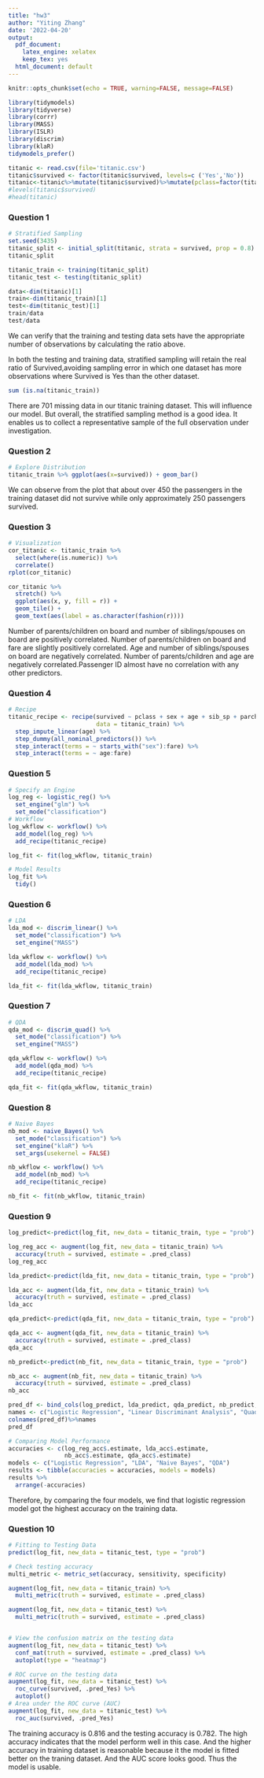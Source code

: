 ```yaml
---
title: "hw3"
author: "Yiting Zhang"
date: '2022-04-20'
output:
  pdf_document: 
    latex_engine: xelatex
    keep_tex: yes
  html_document: default
---
```

```r
knitr::opts_chunk$set(echo = TRUE, warning=FALSE, message=FALSE)
```

```r
library(tidymodels)
library(tidyverse)
library(corrr)
library(MASS)
library(ISLR)
library(discrim)
library(klaR)
tidymodels_prefer()
```

```r
titanic <- read.csv(file='titanic.csv')
titanic$survived <- factor(titanic$survived, levels=c ('Yes','No')) 
titanic<-titanic%>%mutate(titanic$survived)%>%mutate(pclass=factor(titanic$pclass))
#levels(titanic$survived)
#head(titanic)
```



### Question 1
```r
# Stratified Sampling
set.seed(3435)
titanic_split <- initial_split(titanic, strata = survived, prop = 0.8)
titanic_split

titanic_train <- training(titanic_split)
titanic_test <- testing(titanic_split)

data<-dim(titanic)[1]
train<-dim(titanic_train)[1]
test<-dim(titanic_test)[1]
train/data
test/data
```

We can verify that the training and testing data sets have the appropriate number of observations by calculating the ratio above.

In both the testing and training data, stratified sampling will retain the real ratio of Survived,avoiding sampling error in which one dataset has more observations where Survived is Yes than the other dataset.

```r
sum (is.na(titanic_train))
```
There are 701 missing data in our titanic training dataset. This will influence our model. But overall, the stratified sampling method is a good idea. It enables us to collect a representative sample of the full observation under investigation.

### Question 2

```r
# Explore Distribution
titanic_train %>% ggplot(aes(x=survived)) + geom_bar()
```

We can observe from the plot that about over 450 the passengers in the training dataset did not survive while only approximately 250 passengers survived.


### Question 3


```r
# Visualization
cor_titanic <- titanic_train %>%
  select(where(is.numeric)) %>%
  correlate()
rplot(cor_titanic)
```


```r
cor_titanic %>%
  stretch() %>%
  ggplot(aes(x, y, fill = r)) +
  geom_tile() +
  geom_text(aes(label = as.character(fashion(r))))

```
Number of parents/children on board and number of siblings/spouses on board are positively correlated. Number of parents/children on board and fare are slightly positively correlated. Age and number of siblings/spouses on board are negatively correlated. Number of parents/children and age are negatively correlated.Passenger ID almost have no correlation with any other predictors.

### Question 4

```r
# Recipe
titanic_recipe <- recipe(survived ~ pclass + sex + age + sib_sp + parch + fare,
                         data = titanic_train) %>%
  step_impute_linear(age) %>%
  step_dummy(all_nominal_predictors()) %>%
  step_interact(terms = ~ starts_with("sex"):fare) %>%
  step_interact(terms = ~ age:fare)
```

### Question 5
```r
# Specify an Engine
log_reg <- logistic_reg() %>%
  set_engine("glm") %>%
  set_mode("classification")
# Workflow
log_wkflow <- workflow() %>%
  add_model(log_reg) %>%
  add_recipe(titanic_recipe)

log_fit <- fit(log_wkflow, titanic_train)

# Model Results
log_fit %>%
  tidy()

```


### Question 6
```r
# LDA
lda_mod <- discrim_linear() %>%
  set_mode("classification") %>%
  set_engine("MASS")

lda_wkflow <- workflow() %>%
  add_model(lda_mod) %>%
  add_recipe(titanic_recipe)

lda_fit <- fit(lda_wkflow, titanic_train)
```



### Question 7
```r
# QDA
qda_mod <- discrim_quad() %>%
  set_mode("classification") %>%
  set_engine("MASS")

qda_wkflow <- workflow() %>%
  add_model(qda_mod) %>%
  add_recipe(titanic_recipe)

qda_fit <- fit(qda_wkflow, titanic_train)
```


### Question 8
```r
# Naive Bayes
nb_mod <- naive_Bayes() %>%
  set_mode("classification") %>%
  set_engine("klaR") %>%
  set_args(usekernel = FALSE)

nb_wkflow <- workflow() %>%
  add_model(nb_mod) %>%
  add_recipe(titanic_recipe)

nb_fit <- fit(nb_wkflow, titanic_train)
```


### Question 9

```r
log_predict<-predict(log_fit, new_data = titanic_train, type = "prob")

log_reg_acc <- augment(log_fit, new_data = titanic_train) %>%
  accuracy(truth = survived, estimate = .pred_class)
log_reg_acc
```


```r
lda_predict<-predict(lda_fit, new_data = titanic_train, type = "prob")

lda_acc <- augment(lda_fit, new_data = titanic_train) %>%
  accuracy(truth = survived, estimate = .pred_class)
lda_acc

```


```r
qda_predict<-predict(qda_fit, new_data = titanic_train, type = "prob")

qda_acc <- augment(qda_fit, new_data = titanic_train) %>%
  accuracy(truth = survived, estimate = .pred_class)
qda_acc

```


```r
nb_predict<-predict(nb_fit, new_data = titanic_train, type = "prob")

nb_acc <- augment(nb_fit, new_data = titanic_train) %>%
  accuracy(truth = survived, estimate = .pred_class)
nb_acc
```

```r
pred_df <- bind_cols(log_predict, lda_predict, qda_predict, nb_predict, titanic_train$survived)
names <- c("Logistic Regression", "Linear Discriminant Analysis", "Quadratic Discriminant Analysis", "Naive Bayes", "Actual Data")
colnames(pred_df)%>%names
pred_df
```

```r
# Comparing Model Performance
accuracies <- c(log_reg_acc$.estimate, lda_acc$.estimate,
                nb_acc$.estimate, qda_acc$.estimate)
models <- c("Logistic Regression", "LDA", "Naive Bayes", "QDA")
results <- tibble(accuracies = accuracies, models = models)
results %>%
  arrange(-accuracies)

```

Therefore, by comparing the four models, we find that logistic regression model got the highest accuracy on the training data.


### Question 10
```r
# Fitting to Testing Data
predict(log_fit, new_data = titanic_test, type = "prob")

# Check testing accuracy
multi_metric <- metric_set(accuracy, sensitivity, specificity)

augment(log_fit, new_data = titanic_train) %>%
  multi_metric(truth = survived, estimate = .pred_class)

augment(log_fit, new_data = titanic_test) %>%
  multi_metric(truth = survived, estimate = .pred_class)


# View the confusion matrix on the testing data
augment(log_fit, new_data = titanic_test) %>%
  conf_mat(truth = survived, estimate = .pred_class) %>%
  autoplot(type = "heatmap")

# ROC curve on the testing data
augment(log_fit, new_data = titanic_test) %>%
  roc_curve(survived, .pred_Yes) %>%
  autoplot()
# Area under the ROC curve (AUC)
augment(log_fit, new_data = titanic_test) %>%
  roc_auc(survived, .pred_Yes)

```
The training accuracy is 0.816 and the testing accuracy is 0.782. The high accuracy indicates that the model perform well in this case. And the higher accuracy in training dataset is reasonable because it the model is fitted better on the traning dataset. And the AUC score looks good. Thus the model is usable.